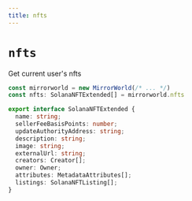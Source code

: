 ```yaml
---
title: nfts
---
```


# `nfts`

Get current user's nfts

```ts
const mirrorworld = new MirrorWorld(/* ... */)
const nfts: SolanaNFTExtended[] = mirrorworld.nfts

export interface SolanaNFTExtended {
  name: string;
  sellerFeeBasisPoints: number;
  updateAuthorityAddress: string;
  description: string;
  image: string;
  externalUrl: string;
  creators: Creator[];
  owner: Owner;
  attributes: MetadataAttributes[];
  listings: SolanaNFTListing[];
}
```